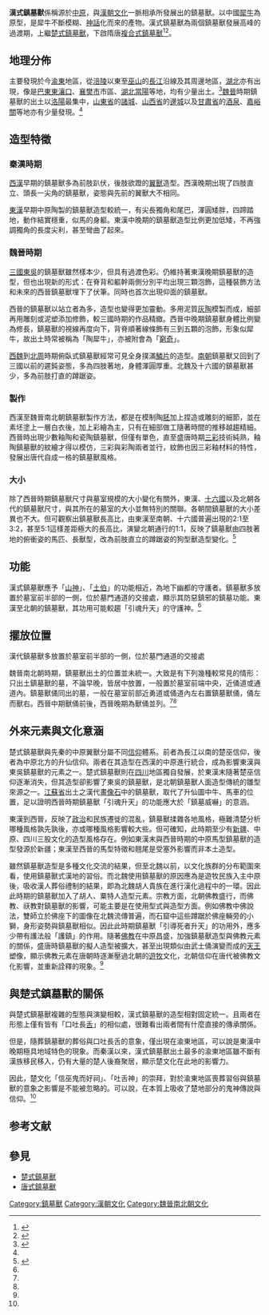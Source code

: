 '''漢式鎮墓獸'''係稱源於[[中原|中原]]，與[[漢朝文化|漢朝文化]]一脈相承所發展出的鎮墓獸。以中國[[犀牛|犀牛]]為原型，是犀牛不斷模糊、[[神話|神話]]化而來的產物。漢式鎮墓獸為兩個鎮墓獸發展高峰的過渡期，上繼[[楚式鎮墓獸|楚式鎮墓獸]]，下啟隋唐[[複合式鎮墓獸|複合式鎮墓獸]]<ref name=":0">{{Cite journal|title=從長沙地區戰國早，中期帶鎮墓獸楚墓看葬俗的傳播與轉換|author=王詩涵|url=|journal=早期中國史研究|issue=一|doi=|others=|year=|volume=七|page=89-117|pmid=}}</ref><ref name=":7">{{Cite journal|title=魏晉鎮墓獸俑分期研究|author=張成|url=|journal=中央民族大學，碩士學務論文|issue=|doi=|others=|year=2010年5月|volume=|page=１－７８|pmid=}}</ref>。

== 地理分佈 ==
主要發現於今[[渝東|渝東]]地區，從[[涪陵|涪陵]]以東至[[巫山山脉|巫山]]的[[長江|長江]]沿線及其周邊地區，[[湖北|湖北]]亦有出現，像是[[巴東|巴東]][[東瀼口|東瀼口]]、[[襄樊市|襄樊市]]市區、[[湖北|湖北]][[当阳市|當陽]]等地，均有少量出土。<ref name=":2">{{Cite book|title=三峽地區漢代鎮墓俑、獸考辨|last=曾繁模|first=|publisher=|year=|isbn=|location=|pages=}}</ref>[[魏晉|魏晉]]時期鎮墓獸的出土以[[洛陽|洛陽]]最集中，[[山東省|山東省]]的[[諸城|諸城]]、[[山西省|山西省]]的[[邊城|邊城]]以及[[甘肅省|甘肅省]]的[[酒泉|酒泉]]、[[嘉峪關|嘉峪關]]等地亦有少量發現。<ref name=":7" />

== 造型特徵 ==

=== 秦漢時期 ===
[[西漢|西漢]]早期的鎮墓獸多為前肢趴伏，後肢欲蹬的[[翼獸|翼獸]]造型。西漢晚期出現了四肢直立、頭長一尖角的鎮墓獸，姿態與先前的翼獸大不相同。

[[東漢|東漢]]早期中原陶製的鎮墓獸造型較統一，有尖長獨角和尾巴，渾圓矮胖，四蹄踏地，動作結實穩重，似馬的身軀。東漢中晚期的鎮墓獸造型比例更加低矮，不再強調獨角的長度尖利，甚至彎曲了起來。

=== 魏晉時期 ===
[[三國|三國]][[東吳|東吳]]的鎮墓獸雖然樣本少，但具有過渡色彩。仍維持著東漢晚期鎮墓獸的造型，但也出現新的形式：在脊背和軀幹兩側分別平均出現三顆泡飾，這種裝飾方法和未來的西晉鎮墓獸埋下了伏筆。同時也首次出現仰面的鎮墓獸。

西晉的鎮墓獸以站立者為多，造型也變得更加靈動。多用泥質[[灰陶|灰陶]]模製而成，細部再用雕刻或泥塑添加修飾，較三國時期的作品精緻。西晉中晚期鎮墓獸身體比例變為修長，鎮墓獸的視線再度向下，背脊順著線條飾有三到五顆的泡飾，形象似犀牛，故出土時常被稱為「陶犀牛」，亦被附會為「[[窮奇|窮奇]]」。

[[西魏|西魏]]到[[北周|北周]]時期俯臥式鎮墓獸經常可見全身撲滿[[鱗片|鱗片]]的造型。[[南朝|南朝]]鎮墓獸又回到了三國以前的遲鈍姿態，多為四肢著地，身體渾圓厚重。北魏及十六國的鎮墓獸甚少，多為前肢打直的蹲踞姿。

=== 製作 ===
西漢至魏晉南北朝鎮墓獸製作方法，都是在模制陶[[胚|胚]]加上捏造或雕刻的細節，並在素坯塗上一層白衣後，加上彩繪為主，只有在細部做工隨著時間的推移越趨精細。西晉時出現少數釉陶和瓷陶鎮墓獸，但僅有單色，直至盛唐時期[[三彩|三彩]]技術純熟，釉陶鎮墓獸的紋繪才得以模仿，三彩與彩陶兩者並行，紋飾也因三彩釉材料的特性，發展出唐代自成一格的鎮墓獸風格。

=== 大小 ===
除了西晉時期鎮墓獸尺寸與墓室規模的大小變化有關外，東漢、[[十六國|十六國]]以及北朝各代的鎮墓獸尺寸，與其所在的墓室的大小並無特別的關聯。各朝間鎮墓獸的大小差異也不大。但可觀察出鎮墓獸長高比，由東漢至南朝、十六國普遍出現的2:1至3:2，甚至5:1這樣差距極大的長高比，演變北朝通行的1:1，反映了鎮墓獸由四肢著地的俯衝姿的馬匹、長獸型，改為前肢直立的蹲踞姿的狗型獸造型變化。<ref name=":3">{{Cite journal|title=北朝鎮墓獸研究|author=陳怡安|url=|journal=國立師範大學美術學研究所1001 中國美術史組碩士論文|issue=|doi=|others=|year=|volume=|page=|pmid=}}</ref>

== 功能 ==
漢式鎮墓獸應予「[[山神|山神]]」、「[[土伯|土伯]]」的功能相近，為地下幽都的守護者。鎮墓獸多放置於墓室前半部的一側，位於墓門通道的交接處，顯示其防惡鎮邪的鎮墓功能。東漢至北朝的鎮墓獸，其功用可能較趨「引魂升天」的守護神。<ref name=":2" />

==擺放位置 ==
漢代鎮墓獸多放置於墓室前半部的一側，位於墓門通道的交接處

魏晉南北朝時期，鎮墓獸出土的位置並未統一。大致是有下列幾種較常見的情形：只出土鎮墓獸的墓，不論早晚，皆居中放置，一般置於墓室前端中央，近俑道或通道內。鎮墓獸俑同出的墓，一般在墓室前部近勇道或俑道內左右置鎮墓獸俑，俑左而獸右。西晉中期獸俑前後，西晉晚期為獸俑並列。<ref name=":7" /><ref name=":2" />

== 外來元素與文化意涵 ==
楚式鎮墓獸與先秦的中原翼獸分屬不同[[信仰|信仰]]體系。前者為長江以南的楚巫信仰，後者為中原北方的升仙信仰。兩者在其造型在西漢的中原進行統合，成為影響東漢與東吳鎮墓獸的元素之一。楚式鎮墓獸則在[[四川|四川]]地區獨自發展，於東漢末隨著楚巫信仰逐漸消失，但其造型卻影響了東吳的鎮墓獸，是北朝鎮墓獸人面造型傳統的雛型來源之一。[[江蘇省|江蘇省]]出土之漢代[[畫像石|畫像石]]中的鎮墓獸，取代了升仙圖中牛、馬車的位置，足以證明西晉時期鎮墓獸「引魂升天」的功能應大於「鎮墓威嚇」的意涵。

東漢到西晉，反映了[[政治|政治]]和民族遷徙的混亂，鎮墓獸揉雜各地風格，極難清楚分析哪種風格孰先孰後，亦或哪種風格影響較大些。但可確知，此時期至少有[[新疆|新疆]]、中原、四川三股文化的造型風格存在。例如東漢末與西晉時期的中原馬型鎮墓獸的造型發源於新疆；東漢至西晉的馬型特徵和翹尾是受塞外影響而非本土造型。

雖然鎮墓獸造型是多種文化交流的結果，但至北魏以前，以文化族群的分布範圍來看，使用鎮墓獸式漢地的習俗。而北魏使用鎮墓獸的原因應為是遊牧民族入主中原後，吸收漢人葬俗禮制的結果，即為北魏胡人貴族在進行漢化過程中的一環。因此此時期的鎮墓獸加入了胡人、粟特人造型元素。宗教方面，北朝佛教盛行，而佛教、祆教對鎮墓獸的影響，可能主要是在使用型式與造型方面。例如佛教中佛說法，雙師立於佛座下的圖像在北魏流傳普遍，而石窟中這些蹲踞於佛座輛旁的小獅，身形姿勢與鎮墓獸相似。因此此時期鎮墓獸「引導死者升天」的功用外，應多少帶有護法般「護鎮」的作用。隨著[[佛教|佛教]]在中原昌盛，加強鎮墓獸造型與佛教元素的關係，盛唐時鎮墓獸的擬人造型被擴大，甚至出現類似由武士俑演變而成的[[天王|天王]]塑像，顯示佛教元素在唐朝時逐漸壓過北朝的[[遊牧|遊牧]]文化，北朝信仰在唐代被佛教文化影響，並重新詮釋的現象。<ref name=":3" />

== 與楚式鎮墓獸的關係 ==
與楚式鎮墓獸複雜的型態與演變相較，漢式鎮墓獸的造型相對固定統一。且兩者在形態上僅有皆有「口吐長[[舌|舌]]」的相似處，很難看出兩者間有什麼直接的傳承關係。

但是，隨葬鎮墓獸的葬俗與口吐長舌的意象，僅出現在渝東地區，可以說是東漢中晚期極具地域特色的現象。而秦漢以來，漢式鎮墓獸出土最多的渝東地區雖不斷有漢族移民移入，仍有大量的楚人後裔聚居，顯示楚文化在此地的影響力。

因此，楚文化「信巫鬼而好祠」、「吐舌神」的崇拜，對於渝東地區喪葬習俗與鎮墓獸的意象之影響是不能被忽略的。可以說，在本質上吸收了楚地部分的鬼神傳說與信仰。<ref name=":2" />

==参考文献==
{{reflist}}
==參見==
*[[楚式鎮墓獸|楚式鎮墓獸]]
*[[唐式鎮墓獸|唐式鎮墓獸]]

[[Category:鎮墓獸|Category:鎮墓獸]]
[[Category:漢朝文化|Category:漢朝文化]]
[[Category:魏晉南北朝文化|Category:魏晉南北朝文化]]